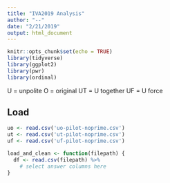 ```yaml
---
title: "IVA2019 Analysis"
author: "--"
date: "2/21/2019"
output: html_document
---
```


```r
knitr::opts_chunk$set(echo = TRUE)
library(tidyverse)
library(ggplot2)
library(pwr)
library(ordinal)
```

U = unpolite
O = original
UT = U together
UF = U force

## Load

```r
uo <- read.csv('uo-pilot-noprime.csv')
ut <- read.csv('ut-pilot-noprime.csv')
uf <- read.csv('uf-pilot-noprime.csv')
```


```r
load_and_clean <- function(filepath) {
  df <- read.csv(filepath) %>%
    # select answer columns here
}
```
